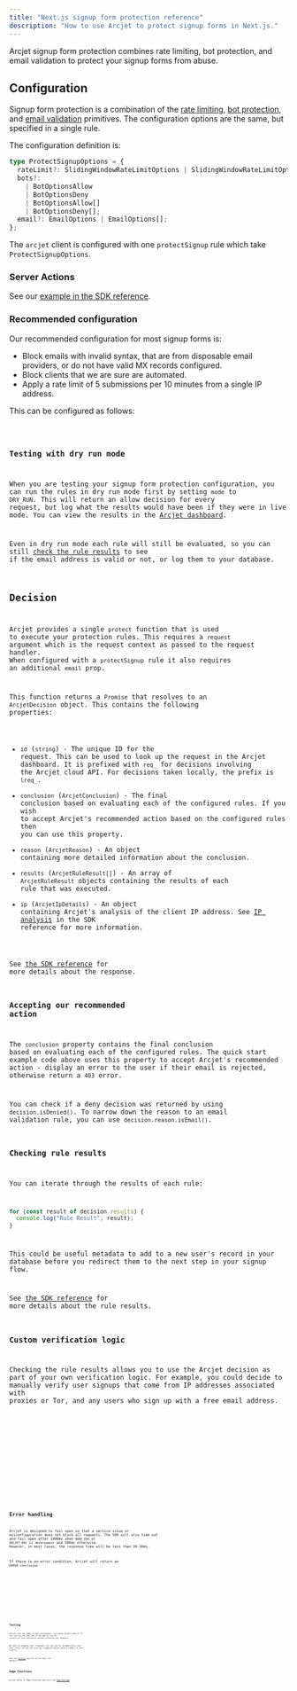 ```yaml
---
title: "Next.js signup form protection reference"
description: "How to use Arcjet to protect signup forms in Next.js."
---
```



Arcjet signup form protection combines rate limiting, bot protection, and email
validation to protect your signup forms from abuse.

## Configuration

Signup form protection is a combination of the [rate
limiting](/rate-limiting/quick-start/nextjs), [bot
protection](/bot-protection/quick-start?f=next-js), and [email
validation](/email-validation/quick-start/nextjs) primitives. The configuration
options are the same, but specified in a single rule.

The configuration definition is:

```ts
type ProtectSignupOptions = {
  rateLimit?: SlidingWindowRateLimitOptions | SlidingWindowRateLimitOptions[];
  bots?:
    | BotOptionsAllow
    | BotOptionsDeny
    | BotOptionsAllow[]
    | BotOptionsDeny[];
  email?: EmailOptions | EmailOptions[];
};
```

The `arcjet` client is configured with one `protectSignup` rule which take
`ProtectSignupOptions`.

### Server Actions

See our [example in the SDK reference](/reference/nextjs#server-actions).

### Recommended configuration

Our recommended configuration for most signup forms is:

- Block emails with invalid syntax, that are from disposable email providers, or
  do not have valid MX records configured.
- Block clients that we are sure are automated.
- Apply a rate limit of 5 submissions per 10 minutes from a single IP address.

This can be configured as follows:

<Code code={RecommendedTS} lang="ts" />

### Testing with dry run mode

When you are testing your signup form protection configuration, you can run the
rules in dry run mode first by setting `mode` to `DRY_RUN`. This will return an
allow decision for every request, but log what the results would have been if
they were in live mode. You can view the results in the [Arcjet
dashboard](https://app.arcjet.com).

Even in dry run mode each rule will still be evaluated, so you can still [check
the rule results](#checking-rule-results) to see if the email address is valid
or not, or log them to your database.

## Decision

Arcjet provides a single `protect` function that is used to execute your
protection rules. This requires a `request` argument which is the request
context as passed to the request handler. When configured with a `protectSignup`
rule it also requires an additional `email` prop.

This function returns a `Promise` that resolves to an
`ArcjetDecision` object. This contains the following properties:

- `id` (`string`) - The unique ID for the request. This can be used to look up
  the request in the Arcjet dashboard. It is prefixed with `req_` for decisions
  involving the Arcjet cloud API. For decisions taken locally, the prefix is
  `lreq_`.
- `conclusion` (`ArcjetConclusion`) - The final conclusion based on evaluating
  each of the configured rules. If you wish to accept Arcjet's recommended
  action based on the configured rules then you can use this property.
- `reason` (`ArcjetReason`) - An object containing more detailed
  information about the conclusion.
- `results` (`ArcjetRuleResult[]`) - An array of `ArcjetRuleResult` objects
  containing the results of each rule that was executed.
- `ip` (`ArcjetIpDetails`) - An object containing Arcjet's analysis of the
  client IP address. See [IP analysis](/reference/nextjs/#ip-analysis) in the
  SDK reference for more information.

See [the SDK reference](/reference/nextjs#results) for more details about the
response.

### Accepting our recommended action

The `conclusion` property contains the final conclusion based on evaluating each
of the configured rules. The quick start example code above uses this property
to accept Arcjet's recommended action - display an error to the user if their
email is rejected, otherwise return a `403` error.

You can check if a deny decision was returned by using `decision.isDenied()`. To
narrow down the reason to an email validation rule, you can use
`decision.reason.isEmail()`.

### Checking rule results

You can iterate through the results of each rule:

```ts
for (const result of decision.results) {
  console.log("Rule Result", result);
}
```

This could be useful metadata to add to a new user's record in your database
before you redirect them to the next step in your signup flow.

See [the SDK reference](/reference/nextjs#results) for more details about the
rule results.

### Custom verification logic

Checking the rule results allows you to use the Arcjet decision as part of your
own verification logic. For example, you could decide to manually verify user
signups that come from IP addresses associated with proxies or Tor, and any
users who sign up with a free email address.

<Tabs>
  <TabItem label="TS (App)">
    <Code
      code={CustomVerificationAppTS}
      lang="ts"
      title="/app/api/submit/route.ts"
    />
  </TabItem>
  <TabItem label="TS (Pages)">
    <Code
      code={CustomVerificationPagesTS}
      lang="ts"
      title="/pages/api/submit.ts"
    />
  </TabItem>
  <TabItem label="JS (App)">
    <Code
      code={CustomVerificationAppJS}
      lang="js"
      title="/app/api/submit/route.js"
    />
  </TabItem>
  <TabItem label="JS (Pages)">
    <Code
      code={CustomVerificationPagesJS}
      lang="js"
      title="/pages/api/submit.js"
    />
  </TabItem>
</Tabs>

## Error handling

Arcjet is designed to fail open so that a service issue or misconfiguration does
not block all requests. The SDK will also time out and fail open after 1000ms
when `NODE_ENV` or `ARCJET_ENV` is `development` and 500ms otherwise. However,
in most cases, the response time will be less than 20-30ms.

If there is an error condition, Arcjet will return an `ERROR` `conclusion`.

<Tabs>
  <TabItem label="TS (App)">
    <Code
      code={ErrorHandlingAppTS}
      lang="ts"
      title="/app/api/submit/route.ts"
    />
  </TabItem>
  <TabItem label="TS (Pages)">
    <Code code={ErrorHandlingPagesTS} lang="ts" title="/pages/api/submit.ts" />
  </TabItem>
  <TabItem label="JS (App)">
    <Code
      code={ErrorHandlingAppJS}
      lang="js"
      title="/app/api/submit/route.js"
    />
  </TabItem>
  <TabItem label="JS (Pages)">
    <Code code={ErrorHandlingPagesJS} lang="js" title="/pages/api/submit.js" />
  </TabItem>
</Tabs>

## Testing

Arcjet runs the same in any environment, including locally and in CI. You can
use the `mode` set to `DRY_RUN` to log the results of rule execution without
blocking any requests.

We have an example test framework you can use to automatically test your rules.
Arcjet can also be triggered based using a sample of your traffic.

See the [Testing](/testing) section of the docs for details.

## Edge Functions

Arcjet works in Edge Functions and with the [Edge
Runtime](https://edge-runtime.vercel.app/).

<Tabs>
  <TabItem label="TS (App)">
    <Code code={EdgeAppTS} lang="ts" title="/app/api/submit/route.ts" />
  </TabItem>
  <TabItem label="TS (Pages)">
    <Code code={EdgePagesTS} lang="ts" title="/pages/api/submit.ts" />
  </TabItem>
  <TabItem label="JS (App)">
    <Code code={EdgeAppJS} lang="js" title="/app/api/submit/route.js" />
  </TabItem>
  <TabItem label="JS (Pages)">
    <Code code={EdgePagesJS} lang="js" title="/pages/api/submit.js" />
  </TabItem>
</Tabs>

<Comments />
